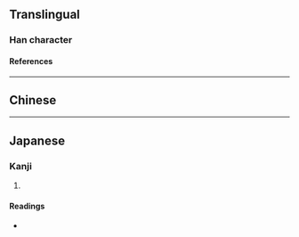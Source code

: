 {{character info}}
==Translingual==

===Han character===
{{Han char|rn=9|rad=人|as=10|sn=12|four=|canj=OYTT|ids=⿰亻竝}}

====References====
{{Han ref|kx=0114.051|dkj=00983|dj=0242.070|hdz=10205.050|uh=50A1}}

----

==Chinese==
{{zh-see|並|v}}

----

==Japanese==

===Kanji===
{{ja-kanji|grade=|rs=人10}}

# {{rfdef|ja|sort=人10}}

====Readings====
* {{ja-readings|on=へい|kun=なみ,ならべる,ならぶ,ならびに}}